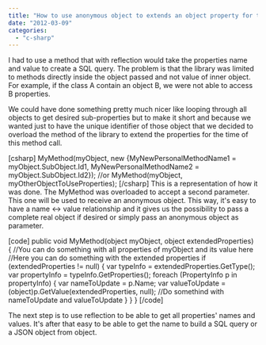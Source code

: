 ```yaml
---
title: "How to use anonymous object to extends an object property for the instance of 1 method call."
date: "2012-03-09"
categories: 
  - "c-sharp"
---
```


I had to use a method that with reflection would take the properties name and value to create a SQL query. The problem is that the library was limited to methods directly inside the object passed and not value of inner object. For example, if the class A contain an object B, we were not able to access B properties.

We could have done something pretty much nicer like looping through all objects to get desired sub-properties but to make it short and because we wanted just to have the unique identifier of those object that we decided to overload the method of the library to extend the properties for the time of this method call.

\[csharp\] MyMethod(myObject, new {MyNewPersonalMethodName1 = myObject.SubObject.Id1, MyNewPersonalMethodName2 = myObject.SubObject.Id2}); //or MyMethod(myObject, myOtherObjectToUseProperties); \[/csharp\] This is a representation of how it was done. The MyMethod was overloaded to accept a second parameter. This one will be used to receive an anonymous object. This way, it's easy to have a name <-> value relationship and it gives us the possibility to pass a complete real object if desired or simply pass an anonymous object as parameter.

\[code\] public void MyMethod(object myObject, object extendedProperties) { //You can do something with all properties of myObject and its value here //Here you can do something with the extended properties if (extendedProperties != null) { var typeInfo = extendedProperties.GetType(); var propertyInfo = typeInfo.GetProperties(); foreach (PropertyInfo p in propertyInfo) { var nameToUpdate = p.Name; var valueToUpdate = (object)p.GetValue(extendedProperties, null); //Do somethind with nameToUpdate and valueToUpdate } } } \[/code\]

The next step is to use reflection to be able to get all properties' names and values. It's after that easy to be able to get the name to build a SQL query or a JSON object from object.
